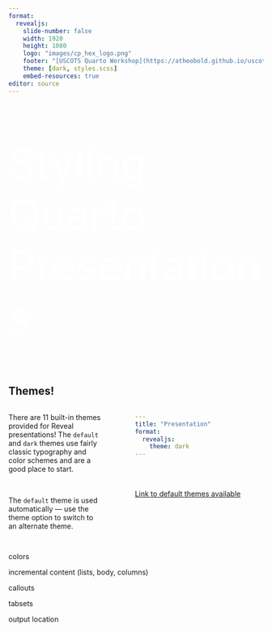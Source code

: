 ```yaml
---
format: 
  revealjs:
    slide-number: false
    width: 1920
    height: 1080
    logo: "images/cp_hex_logo.png"
    footer: "[USCOTS Quarto Workshop](https://atheobold.github.io/uscots-quarto/)"
    theme: [dark, styles.scss]
    embed-resources: true
editor: source
---
```


##  {background-image="images/style.png" background-position="center" background-size="contain"}

::: {style="font-size: 6em; color: #FFFFFF;"}
Styling Quarto Presentations
:::

## Themes!

::: columns
::: {.column width="40%"}
[There are 11 built-in themes provided for Reveal presentations! The `default` and `dark` themes use fairly classic typography and color schemes and are a good place to start.]{.midi}

</br>

[The `default` theme is used automatically — use the theme option to switch to an alternate theme.]{.midi}
:::

::: {.column width="5%"}
:::

::: {.column width="55%"}

::: fragment
::: {.large}

```yaml
---
title: "Presentation"
format:
  revealjs: 
    theme: dark
---
```
:::

</br>
</br>

[Link to default themes available](https://quarto.org/docs/presentations/revealjs/themes.html#using-themes)
:::
:::
:::


##

colors

incremental content (lists, body, columns)

callouts

tabsets

output location
